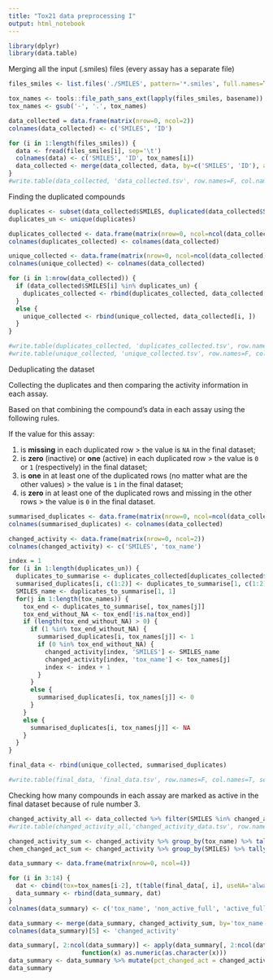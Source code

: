 ---
title: "Tox21 data preprocessing I"
output: html_notebook
---

```{r}
library(dplyr)
library(data.table)
```

Merging all the input (.smiles) files (every assay has a separate file)
```{r}
files_smiles <- list.files('./SMILES', pattern='*.smiles', full.names=T)

tox_names <- tools::file_path_sans_ext(lapply(files_smiles, basename))
tox_names <- gsub('-', '.', tox_names)

data_collected = data.frame(matrix(nrow=0, ncol=2))
colnames(data_collected) <- c('SMILES', 'ID')

for (i in 1:length(files_smiles)) {
  data <- fread(files_smiles[i], sep='\t')
  colnames(data) <- c('SMILES', 'ID', tox_names[i])
  data_collected <- merge(data_collected, data, by=c('SMILES', 'ID'), all=T)
}
#write.table(data_collected, 'data_collected.tsv', row.names=F, col.names=T, sep='\t', quote=F)
```

Finding the duplicated compounds
```{r}
duplicates <- subset(data_collected$SMILES, duplicated(data_collected$SMILES))
duplicates_un <- unique(duplicates)

duplicates_collected <- data.frame(matrix(nrow=0, ncol=ncol(data_collected)))
colnames(duplicates_collected) <- colnames(data_collected)

unique_collected <- data.frame(matrix(nrow=0, ncol=ncol(data_collected)))
colnames(unique_collected) <- colnames(data_collected)

for (i in 1:nrow(data_collected)) {
  if (data_collected$SMILES[i] %in% duplicates_un) {
    duplicates_collected <- rbind(duplicates_collected, data_collected[i, ])
  }
  else {
    unique_collected <- rbind(unique_collected, data_collected[i, ])
  }
}

#write.table(duplicates_collected, 'duplicates_collected.tsv', row.names=F, col.names=T, sep='\t', quote=F)
#write.table(unique_collected, 'unique_collected.tsv', row.names=F, col.names=T, sep='\t', quote=F)
```

Deduplicating the dataset

Collecting the duplicates and then comparing the activity information in each assay.

Based on that combining the compound's data in each assay using the following rules.

If the value for this assay:

1. is **missing** in each duplicated row > the value is `NA` in the final dataset;
2. is **zero** (inactive) or **one** (active) in each duplicated row > the value is `0` or `1` (respectively) in the final dataset;
3. is **one** in at least one of the duplicated rows (no matter what are the other values) > the value is `1` in the final dataset;
4. is **zero** in at least one of the duplicated rows and missing in the other rows > the value is `0` in the final dataset. 
```{r}
summarised_duplicates <- data.frame(matrix(nrow=0, ncol=ncol(data_collected)))
colnames(summarised_duplicates) <- colnames(data_collected)

changed_activity <- data.frame(matrix(nrow=0, ncol=2))
colnames(changed_activity) <- c('SMILES', 'tox_name')

index = 1
for (i in 1:length(duplicates_un)) {
  duplicates_to_summarise <- duplicates_collected[duplicates_collected$SMILES == duplicates_un[i], ]
  summarised_duplicates[i, c(1:2)] <- duplicates_to_summarise[1, c(1:2)]
  SMILES_name <- duplicates_to_summarise[1, 1]
  for(j in 1:length(tox_names)) {
    tox_end <- duplicates_to_summarise[, tox_names[j]]
    tox_end_without_NA <- tox_end[!is.na(tox_end)]
    if (length(tox_end_without_NA) > 0) {
      if (1 %in% tox_end_without_NA) {
        summarised_duplicates[i, tox_names[j]] <- 1
        if (0 %in% tox_end_without_NA) {
          changed_activity[index, 'SMILES'] <- SMILES_name
          changed_activity[index, 'tox_name'] <- tox_names[j]
          index <- index + 1 
        }
      }
      else {
        summarised_duplicates[i, tox_names[j]] <- 0
      }
    }
    else {
      summarised_duplicates[i, tox_names[j]] <- NA
    }
  }
}

final_data <- rbind(unique_collected, summarised_duplicates)

#write.table(final_data, 'final_data.tsv', row.names=F, col.names=T, sep='\t', quote=F)
```

Checking how many compounds in each assay are marked as active in the final dataset because of rule number 3.
```{r}
changed_activity_all <- data_collected %>% filter(SMILES %in% changed_activity$SMILES)
#write.table(changed_activity_all,'changed_activity_data.tsv', row.names=F, col.names=T, sep='\t', quote=F)

changed_activity_sum <- changed_activity %>% group_by(tox_name) %>% tally()
chem_changed_act_sum <- changed_activity %>% group_by(SMILES) %>% tally()

data_summary <- data.frame(matrix(nrow=0, ncol=4))

for (i in 3:14) {
  dat <- cbind(tox=tox_names[i-2], t(table(final_data[, i], useNA='always')))
  data_summary <- rbind(data_summary, dat)
}
colnames(data_summary) <- c('tox_name', 'non_active_full', 'active_full', 'missing_full')

data_summary <- merge(data_summary, changed_activity_sum, by='tox_name')
colnames(data_summary)[5] <- 'changed_activity'

data_summary[, 2:ncol(data_summary)] <- apply(data_summary[, 2:ncol(data_summary)], 2,           
                    function(x) as.numeric(as.character(x)))
data_summary <- data_summary %>% mutate(pct_changed_act = changed_activity/active_full)
data_summary
```


